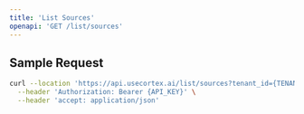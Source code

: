 ```yaml
---
title: 'List Sources'
openapi: 'GET /list/sources'
---
```


## Sample Request

```bash
curl --location 'https://api.usecortex.ai/list/sources?tenant_id={TENANT_ID}&sub_tenant_id={SUB_TENANT_ID}' \
  --header 'Authorization: Bearer {API_KEY}' \
  --header 'accept: application/json'
```